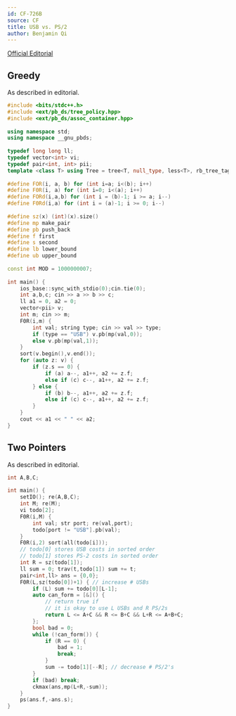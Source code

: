 ```yaml
---
id: CF-726B
source: CF
title: USB vs. PS/2
author: Benjamin Qi
---
```


[Official Editorial](https://codeforces.com/blog/entry/50010)

## Greedy

As described in editorial.

```cpp
#include <bits/stdc++.h>
#include <ext/pb_ds/tree_policy.hpp>
#include <ext/pb_ds/assoc_container.hpp>
 
using namespace std;
using namespace __gnu_pbds;
 
typedef long long ll;
typedef vector<int> vi;
typedef pair<int, int> pii;
template <class T> using Tree = tree<T, null_type, less<T>, rb_tree_tag,tree_order_statistics_node_update>;
 
#define FOR(i, a, b) for (int i=a; i<(b); i++)
#define F0R(i, a) for (int i=0; i<(a); i++)
#define FORd(i,a,b) for (int i = (b)-1; i >= a; i--)
#define F0Rd(i,a) for (int i = (a)-1; i >= 0; i--)
 
#define sz(x) (int)(x).size()
#define mp make_pair
#define pb push_back
#define f first
#define s second
#define lb lower_bound
#define ub upper_bound
 
const int MOD = 1000000007;
 
int main() {
	ios_base::sync_with_stdio(0);cin.tie(0);
	int a,b,c; cin >> a >> b >> c;
	ll a1 = 0, a2 = 0;
	vector<pii> v;
	int m; cin >> m;
	F0R(i,m) {
		int val; string type; cin >> val >> type;
		if (type == "USB") v.pb(mp(val,0));
		else v.pb(mp(val,1));
	}
	sort(v.begin(),v.end());
	for (auto z: v) {
		if (z.s == 0) {
			if (a) a--, a1++, a2 += z.f;
			else if (c) c--, a1++, a2 += z.f;
		} else {
			if (b) b--, a1++, a2 += z.f;
			else if (c) c--, a1++, a2 += z.f;
		}
	}
	cout << a1 << " " << a2;
}
```

## Two Pointers

As described in editorial.

```cpp
int A,B,C;
 
int main() {
	setIO(); re(A,B,C);
	int M; re(M);
	vi todo[2];
	F0R(i,M) {
		int val; str port; re(val,port);
		todo[port != "USB"].pb(val);
	}
	F0R(i,2) sort(all(todo[i]));
	// todo[0] stores USB costs in sorted order
	// todo[1] stores PS-2 costs in sorted order
	int R = sz(todo[1]);
	ll sum = 0; trav(t,todo[1]) sum += t;
	pair<int,ll> ans = {0,0};
	F0R(L,sz(todo[0])+1) { // increase # USBs
		if (L) sum += todo[0][L-1];
		auto can_form = [&]() { 
			// return true if
			// it is okay to use L USBs and R PS/2s
			return L <= A+C && R <= B+C && L+R <= A+B+C;	
		};
		bool bad = 0;
		while (!can_form()) {
			if (R == 0) {
				bad = 1;
				break;
			}
			sum -= todo[1][--R]; // decrease # PS/2's
		}
		if (bad) break;
		ckmax(ans,mp(L+R,-sum));
	}
	ps(ans.f,-ans.s);
}
```